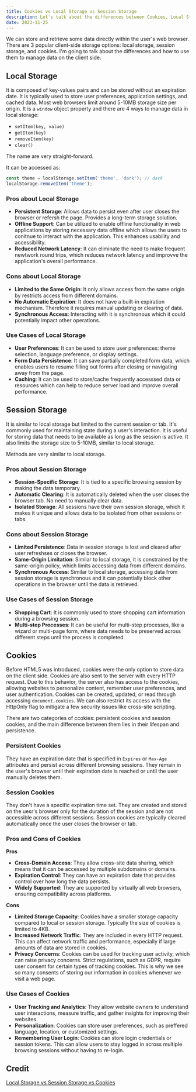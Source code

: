 ```yaml
---
title: Cookies vs Local Storage vs Session Storage
description: Let's talk about the differences between Cookies, Local Stroage, Session Storage
date: 2023-11-25
---
```


We can store and retrieve some data directly within the user's web browser. There are 3 popular client-side storage options: local storage, session storage, and cookies.
I'm going to talk about the differences and how to use them to manage data on the client side.

## Local Storage

It is composed of key-values pairs and can be stored without an expiration date.
It is typically used to store user preferences, application settings, and cached data. Most web browsers limit around 5-10MB storage size per origin.
It is a `window` object property and there are 4 ways to manage data in local storage:

- `setItem(key, value)`
- `getItem(key)`
- `removeItem(key)`
- `clear()`

The name are very straight-forward.

It can be accessed as:

```JavaScript title="localstorage.js"
const theme = localStorage.setItem('theme', 'dark'); // dark
localStorage.removeItem('theme');
```

### Pros about Local Storage

- **Persistent Storage**: Allows data to persist even after user closes the browser or refersh the page. Provides a long-term storage solution.
- **Offline Support**: Can be utilized to enable offline functionality in web applications by storing necessary data offline which allows the users to conitnue to interact with the application. This enhances usability and accessibility.
- **Reduced Network Latency**: It can eliminate the need to make frequent newtwork round trips, which reduces network latency and improvve the application's overall performance.

### Cons about Local Storage

- **Limited to the Same Origin**: It only allows access from the same origin by restricts access from different domains.
- **No Automatic Expiration**: It does not have a built-in expiration mechanism. Therefore it requires manual updating or clearing of data.
- **Synchronous Access**: Interacting with it is synchronous which it could potentially impact other operations.

### Use Cases of Local Storage

- **User Preferences**: It can be used to store user preferences: theme selection, language preference, or display settings.
- **Form Data Persistence**: It can save partially completed form data, which enables users to resume filling out forms after closing or navigating away from the page.
- **Caching**: It can be used to store/cache frequently accesssed data or resources which can help to reduce server load and improve overall performance.

## Session Storage

It is similar to local storage but limited to the current session or tab. It's commonly used for maintaining state during a user's interaction.
It is useful for storing data that needs to be available as long as the session is active. It also limits the storage size to 5-10MB, similar to local storage.

Methods are very similar to local storage.

### Pros about Session Storage

- **Session-Specific Storage**: It is tied to a specific browsing session by making the data temporary.
- **Automatic Clearing**: It is automatically deleted when the user closes the browser tab. No need to manually clear data.
- **Isolated Storage**: All sessions have their own session storage, which it makes it unique and allows data to be isolated from other sessions or tabs.

### Cons about Session Storage

- **Limited Persistence**: Data in session storage is lost and cleared after user refreshses or closes the browser.
- **Same-Origin Limitation**: Similar to local storage, it is constrained by the same-origin policy, which limits accessing data from different domains.
- **Synchronous Access**: Similar to local storage, accessing data from session storage is synchronous and it can potentially block other operations in the browser until the data is retrieved.

### Use Cases of Session Storage

- **Shopping Cart**: It is commonly used to store shopping cart information during a browsing session.
- **Multi-step Processes**: It can be useful for multi-step processes, like a wizard or multi-page form, where data needs to be preserved across different steps until the process is completed.

## Cookies

Before HTML5 was introduced, cookies were the only option to store data on the client side. Cookies are also sent to the server with every HTTP request. Due to this behavior, the server also has access to the cookies, allowing websites to personalize content, remember user preferences, and user authentication.
Cookies can be created, updated, or read through accessing `document.cookies`. We can also restrict its access with the HttpOnly flag to mitigate a few security issues like cross-site scripting.

There are two categories of ccokies: persistent cookies and session cookies, and the main difference between them lies in their lifespan and persistence.

### Persistent Cookies

They have an expiration date that is specified in `Expires` or `Max-Age` attributes and persist across different browsing sessions. They remain in the user's browser until their expiration date is reached or until the user manually deletes them.

### Session Cookies

They don't have a specific expiration time set. They are created and stored on the uesr's browser only for the duration of the session and are not accessible across different sessions. Session cookies are typically cleared automatically once the user closes the browser or tab.

### Pros and Cons of Cookies

**Pros**

- **Cross-Domain Access**: They allow cross-site data sharing, which means that it can be accessed by multiple subdomains or domains.
- **Expiration Control**: They can have an expiration date that provides control over how long the data persists.
- **Widely Supported**: They are supported by virtually all web browsers, ensuring compatibility across platforms.

**Cons**

- **Limited Storage Capacity**: Cookies have a smaller storage capacity compared to local or session storage. Typically the size of cookies is limited to 4KB.
- **Increased Network Traffic**: They are included in every HTTP request. This can affect network traffic and performance, especially if large amounts of data are stored in cookies.
- **Privacy Concerns**: Cookies can be used for tracking user activity, which can raise privacy concerns. Strict regulations, such as GDPR, require user consent for certain types of tracking cookies. This is why we see so many consents of storing our information in cookies whenever we visit a web page.

### Use Cases of Cookies

- **User Tracking and Analytics**: They allow website owners to understand user interactions, measure traffic, and gather insights for improving their websites.
- **Personalization**: Cookies can store user preferences, such as preffered language, location, or customized settings.
- **Remembering User Login**: Cookies can store login credentials or session tokens. This can allow users to stay logged in across multiple browsing sessions without having to re-login.

## Credit

[Local Storage vs Session Storage vs Cookies](https://medium.com/doku-insight/local-storage-vs-session-storage-vs-cookies-how-to-choose-and-best-practices-98bef85ea562)
